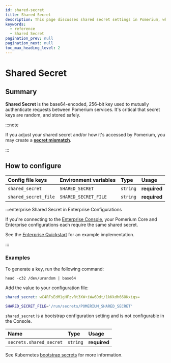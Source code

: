 ```yaml
---
id: shared-secret
title: Shared Secret
description: This page discusses shared secret settings in Pomerium, which are used to mutually authenticate requests between Pomerium services.
keywords:
  - reference
  - Shared Secret
pagination_prev: null
pagination_next: null
toc_max_heading_level: 2
---
```



# Shared Secret

## Summary

**Shared Secret** is the base64-encoded, 256-bit key used to mutually authenticate requests between Pomerium services. It's critical that secret keys are random, and stored safely.

:::note

If you adjust your shared secret and/or how it's accessed by Pomerium, you may create a [**secret mismatch**](/docs/troubleshooting#shared-secret-mismatch).

:::

## How to configure

<Tabs>
<TabItem value="Core" label="Core">

| **Config file keys** | **Environment variables** | **Type** | **Usage**    |
| :------------------- | :------------------------ | :------- | :----------- |
| `shared_secret`      | `SHARED_SECRET`           | `string` | **required** |
| `shared_secret_file` | `SHARED_SECRET_FILE`      | `string` | **required** |

:::enterprise Shared Secret in Enterprise Configurations

If you're connecting to the [Enterprise Console](/docs/deploy/enterprise), your Pomerium Core and Enterprise configurations each require the same shared secret.

See the [Enterprise Quickstart](/docs/deploy/enterprise/quickstart) for an example implementation.

:::

### Examples

To generate a key, run the following command:

```shell
head -c32 /dev/urandom | base64
```

Add the value to your configuration file:

```yaml
shared_secret: wC4RFsEdM1gHFzvRt3XW+iWw6Ddt/1kKkdh66OKxiqs=
```

```bash
SHARED_SECRET_FILE='/run/secrets/POMERIUM_SHARED_SECRET'
```

</TabItem>
<TabItem value="Enterprise" label="Enterprise">

`shared_secret` is a bootstrap configuration setting and is not configurable in the Console.

</TabItem>
<TabItem value="Kubernetes" label="Kubernetes">

| **Name**                | **Type** | **Usage**    |
| :---------------------- | :------- | :----------- |
| `secrets.shared_secret` | `string` | **required** |

See Kubernetes [bootstrap secrets](/docs/deploy/k8s/reference#spec) for more information.

</TabItem>
</Tabs>
